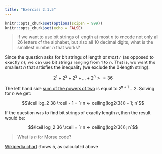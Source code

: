 ```yaml
---
title: "Exercise 2.1.5"
---
```


```r
knitr::opts_chunk$set(options(scipen = 999))
knitr::opts_chunk$set(echo = FALSE)
```

> If we want to use bit strings of length at most _n_ to encode not only all 26 letters of the alphabet, but also all 10 decimal digits, what is the smallest number _n_ that works? 

Since the question asks for bit strings of length _at most n_ (as opposed to exactly _n_), we can use bit strings ranging from 1 to _n_. That is, we want the smallest _n_ that satisfies the inequality (we exclude the 0-length string):

$$2^1 + 2^2 + 2^3 + ... + 2^n >= 36$$

The left hand side [sum of the powers of two](https://en.wikipedia.org/wiki/1_%2B_2_%2B_4_%2B_8_%2B_%E2%8B%AF) is equal to $2^{n+1} - 2$. Solving for _n_ we get:

$$\lceil log_2 38 \rceil - 1 = `r n <- ceiling(log2(38)) - 1; n`$$

If the question was to find bit strings of exactly length _n_, then the result would be: 

$$\lceil log_2 36 \rceil = `r n <- ceiling(log2(36)); n`$$

> What is _n_ for Morse code?

[Wikipedia chart](https://en.wikipedia.org/wiki/Morse_code#/media/File:International_Morse_Code.svg) shows 5, as calculated above
